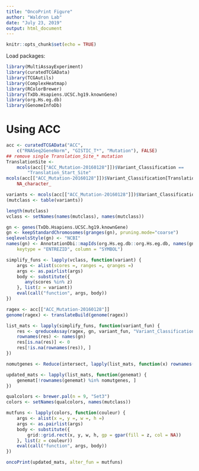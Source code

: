 ```yaml
---
title: "OncoPrint Figure"
author: "Waldron Lab"
date: "July 23, 2019"
output: html_document
---
```


```r
knitr::opts_chunk$set(echo = TRUE)
```
Load packages:

```r
library(MultiAssayExperiment)
library(curatedTCGAData)
library(TCGAutils)
library(ComplexHeatmap)
library(RColorBrewer)
library(TxDb.Hsapiens.UCSC.hg19.knownGene)
library(org.Hs.eg.db)
library(GenomeInfoDb)
```

# Using ACC

```r
acc <- curatedTCGAData("ACC",
    c("RNASeq2GeneNorm", "GISTIC_T*", "Mutation"), FALSE)
## remove single Translation_Site_* mutation
TranslationSite <-
    mcols(acc[["ACC_Mutation-20160128"]])$Variant_Classification ==
        "Translation_Start_Site"
mcols(acc[["ACC_Mutation-20160128"]])$Variant_Classification[TranslationSite] <-
    NA_character_

variants <- mcols(acc[["ACC_Mutation-20160128"]])$Variant_Classification
(mutclass <- table(variants))

length(mutclass)
vclass <- setNames(names(mutclass), names(mutclass))
```

```r
gn <- genes(TxDb.Hsapiens.UCSC.hg19.knownGene)
gn <- keepStandardChromosomes(granges(gn), pruning.mode="coarse")
seqlevelsStyle(gn) <- "NCBI"
names(gn) <- AnnotationDbi::mapIds(org.Hs.eg.db::org.Hs.eg.db, names(gn),
    keytype = "ENTREZID", column = "SYMBOL")

simplify_funs <- lapply(vclass, function(variant) {
    args <- alist(scores =, ranges =, qranges =)
    args <- as.pairlist(args)
    body <- substitute({
       any(scores %in% z)
    }, list(z = variant))
    eval(call("function", args, body))
})

ragex <- acc[["ACC_Mutation-20160128"]]
genome(ragex) <- translateBuild(genome(ragex))

list_mats <- lapply(simplify_funs, function(variant_fun) {
    res <- qreduceAssay(ragex, gn, variant_fun, "Variant_Classification")
    rownames(res) <- names(gn)
    res[is.na(res)] <- 0
    res[!is.na(rownames(res)), ]
})

nomutgenes <- Reduce(intersect, lapply(list_mats, function(x) rownames(x[rowSums(x) == 0, ])))

updated_mats <- lapply(list_mats, function(genemat) {
    genemat[!rownames(genemat) %in% nomutgenes, ]
})
```

```r
qualcolors <- brewer.pal(n = 9, "Set3")
colors <- setNames(qualcolors, names(mutclass))
```

```r
mutfuns <- lapply(colors, function(couleur) {
    args <- alist(x =, y =, w =, h =)
    args <- as.pairlist(args)
    body <- substitute({
        grid::grid.rect(x, y, w, h, gp = gpar(fill = z, col = NA))
    }, list(z = couleur))
    eval(call("function", args, body))
})
```

```r
oncoPrint(updated_mats, alter_fun = mutfuns)
```
